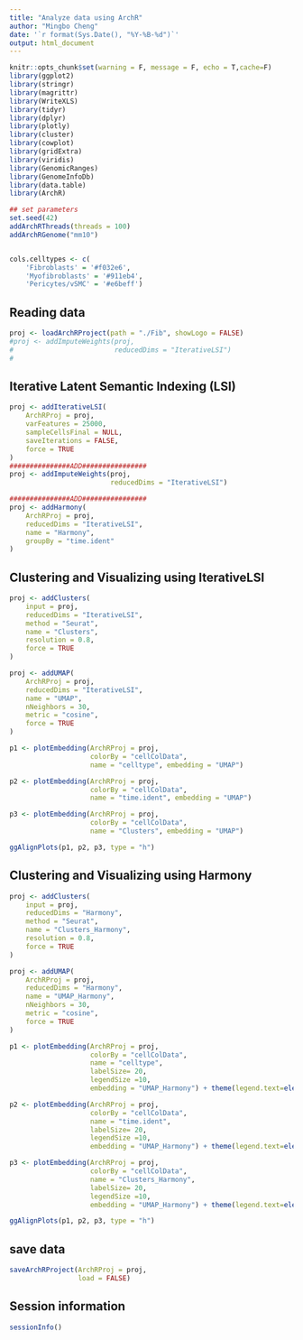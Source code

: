 ```yaml
---
title: "Analyze data using ArchR"
author: "Mingbo Cheng"
date: '`r format(Sys.Date(), "%Y-%B-%d")`'
output: html_document
---
```


```r
knitr::opts_chunk$set(warning = F, message = F, echo = T,cache=F)
library(ggplot2)
library(stringr)
library(magrittr)
library(WriteXLS)
library(tidyr)
library(dplyr)
library(plotly)
library(cluster)
library(cowplot)
library(gridExtra)
library(viridis)
library(GenomicRanges)
library(GenomeInfoDb)
library(data.table)
library(ArchR)
```

```r
## set parameters
set.seed(42)
addArchRThreads(threads = 100)
addArchRGenome("mm10")


cols.celltypes <- c(
    'Fibroblasts' = '#f032e6',
    'Myofibroblasts' = '#911eb4',
    'Pericytes/vSMC' = '#e6beff')
```

## Reading data
```r
proj <- loadArchRProject(path = "./Fib", showLogo = FALSE)
#proj <- addImputeWeights(proj,
#                         reducedDims = "IterativeLSI")
#
```

## Iterative Latent Semantic Indexing (LSI)
```r
proj <- addIterativeLSI(
    ArchRProj = proj,
    varFeatures = 25000,
    sampleCellsFinal = NULL,
    saveIterations = FALSE,
    force = TRUE
)
###############ADD################
proj <- addImputeWeights(proj,
                         reducedDims = "IterativeLSI")

###############ADD################
proj <- addHarmony(
    ArchRProj = proj,
    reducedDims = "IterativeLSI",
    name = "Harmony",
    groupBy = "time.ident"
)

```

## Clustering and Visualizing using IterativeLSI 
```r
proj <- addClusters(
    input = proj,
    reducedDims = "IterativeLSI",
    method = "Seurat",
    name = "Clusters",
    resolution = 0.8,
    force = TRUE
)

proj <- addUMAP(
    ArchRProj = proj, 
    reducedDims = "IterativeLSI", 
    name = "UMAP", 
    nNeighbors = 30, 
    metric = "cosine",
    force = TRUE
)

p1 <- plotEmbedding(ArchRProj = proj, 
                    colorBy = "cellColData", 
                    name = "celltype", embedding = "UMAP")

p2 <- plotEmbedding(ArchRProj = proj, 
                    colorBy = "cellColData", 
                    name = "time.ident", embedding = "UMAP")

p3 <- plotEmbedding(ArchRProj = proj, 
                    colorBy = "cellColData", 
                    name = "Clusters", embedding = "UMAP")

ggAlignPlots(p1, p2, p3, type = "h")
```


## Clustering and Visualizing using Harmony 
```r
proj <- addClusters(
    input = proj,
    reducedDims = "Harmony",
    method = "Seurat",
    name = "Clusters_Harmony",
    resolution = 0.8,
    force = TRUE
)

proj <- addUMAP(
    ArchRProj = proj, 
    reducedDims = "Harmony", 
    name = "UMAP_Harmony", 
    nNeighbors = 30, 
    metric = "cosine",
    force = TRUE
)

p1 <- plotEmbedding(ArchRProj = proj, 
                    colorBy = "cellColData", 
                    name = "celltype", 
                    labelSize= 20,
                    legendSize =10,
                    embedding = "UMAP_Harmony") + theme(legend.text=element_text(size=20))

p2 <- plotEmbedding(ArchRProj = proj, 
                    colorBy = "cellColData", 
                    name = "time.ident", 
                    labelSize= 20,
                    legendSize =10,
                    embedding = "UMAP_Harmony") + theme(legend.text=element_text(size=20))

p3 <- plotEmbedding(ArchRProj = proj, 
                    colorBy = "cellColData", 
                    name = "Clusters_Harmony", 
                    labelSize= 20,
                    legendSize =10,
                    embedding = "UMAP_Harmony") + theme(legend.text=element_text(size=20))

ggAlignPlots(p1, p2, p3, type = "h")
```




## save data
```r
saveArchRProject(ArchRProj = proj, 
                 load = FALSE)
```

## Session information
```r
sessionInfo()
```
